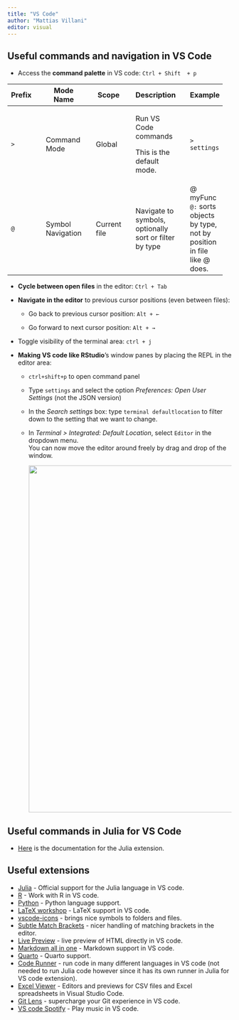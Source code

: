 ```yaml
---
title: "VS Code"
author: "Mattias Villani"
editor: visual
---
```


## Useful commands and navigation in VS Code

-   Access the **command palette** in VS code: `Ctrl + Shift  + p`

+--------+---+-------------------+---+--------------+---+--------------------------------------------------------+---+-------------------------------------------------------------------+
| Prefix |   | Mode Name         |   | Scope        |   | Description                                            |   | Example                                                           |
+========+===+===================+===+==============+===+========================================================+===+===================================================================+
| `>`    |   | Command Mode      |   | Global       |   | Run VS Code commands                                   |   | `> settings`                                                      |
|        |   |                   |   |              |   |                                                        |   |                                                                   |
|        |   |                   |   |              |   | This is the default mode.                              |   |                                                                   |
+--------+---+-------------------+---+--------------+---+--------------------------------------------------------+---+-------------------------------------------------------------------+
| `@`    |   | Symbol Navigation |   | Current file |   | Navigate to symbols, optionally sort or filter by type |   | \@ myFunc\                                                        |
|        |   |                   |   |              |   |                                                        |   | `@:` sorts objects by type, not by position in file like \@ does. |
+--------+---+-------------------+---+--------------+---+--------------------------------------------------------+---+-------------------------------------------------------------------+

-   **Cycle between open files** in the editor: `Ctrl + Tab`

-   **Navigate in the editor** to previous cursor positions (even between files):

    -   Go back to previous cursor position: `Alt + ←`

    -   Go forward to next cursor position: `Alt + →`

-   Toggle visibility of the terminal area: `ctrl + j`

-   **Making VS code like RStudio**'s window panes by placing the REPL in the editor area:

    -   `ctrl+shift+p` to open command panel

    -   Type `settings` and select the option *Preferences: Open User Settings* (not the JSON version)

    -   In the *Search settings* box: type `terminal defaultlocation` to filter down to the setting that we want to change.

    -   In *Terminal \> Integrated: Default Location*, select `Editor` in the dropdown menu.\
        You can now move the editor around freely by drag and drop of the window.

        ![](figs/vscode_rstudiostyle.png){width="781"}

## Useful commands in Julia for VS Code

-   [Here](https://code.visualstudio.com/docs/languages/julia) is the documentation for the Julia extension.

## Useful extensions

-   [Julia](https://marketplace.visualstudio.com/items?itemName=julialang.language-julia) - Official support for the Julia language in VS code.
-   [R](https://marketplace.visualstudio.com/items?itemName=REditorSupport.r) - Work with R in VS code.
-   [Python](https://marketplace.visualstudio.com/items?itemName=ms-python.python) - Python language support.
-   [LaTeX workshop](https://marketplace.visualstudio.com/items?itemName=James-Yu.latex-workshop) - LaTeX support in VS code.
-   [vscode-icons](https://marketplace.visualstudio.com/items?itemName=vscode-icons-team.vscode-icons) - brings nice symbols to folders and files.
-   [Subtle Match Brackets](https://marketplace.visualstudio.com/items?itemName=rafamel.subtle-brackets) - nicer handling of matching brackets in the editor.
-   [Live Preview](https://marketplace.visualstudio.com/items?itemName=ms-vscode.live-server) - live preview of HTML directly in VS code.
-   [Markdown all in one](https://marketplace.visualstudio.com/items?itemName=yzhang.markdown-all-in-one) - Markdown support in VS code.
-   [Quarto](https://marketplace.visualstudio.com/items?itemName=quarto.quarto) - Quarto support.
-   [Code Runner](https://marketplace.visualstudio.com/items?itemName=formulahendry.code-runner) - run code in many different languages in VS code (not needed to run Julia code however since it has its own runner in Julia for VS code extension).
-   [Excel Viewer](https://marketplace.visualstudio.com/items?itemName=GrapeCity.gc-excelviewer) - Editors and previews for CSV files and Excel spreadsheets in Visual Studio Code.
-   [Git Lens](https://marketplace.visualstudio.com/items?itemName=eamodio.gitlens) - supercharge your Git experience in VS code.
-   [VS code Spotify](https://marketplace.visualstudio.com/items?itemName=shyykoserhiy.vscode-spotify) - Play music in VS code.
